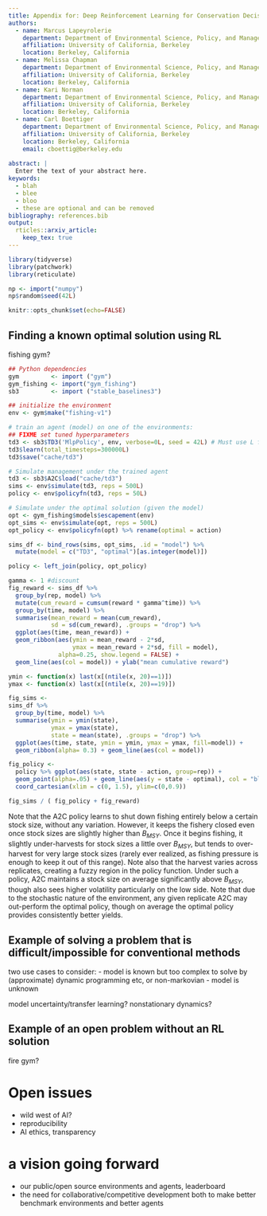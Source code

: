 ```yaml
---
title: Appendix for: Deep Reinforcement Learning for Conservation Decisions
authors:
  - name: Marcus Lapeyrolerie
    department: Department of Environmental Science, Policy, and Management
    affiliation: University of California, Berkeley
    location: Berkeley, California
  - name: Melissa Chapman
    department: Department of Environmental Science, Policy, and Management
    affiliation: University of California, Berkeley
    location: Berkeley, California
  - name: Kari Norman
    department: Department of Environmental Science, Policy, and Management
    affiliation: University of California, Berkeley
    location: Berkeley, California
  - name: Carl Boettiger
    department: Department of Environmental Science, Policy, and Management
    affiliation: University of California, Berkeley
    location: Berkeley, California
    email: cboettig@berkeley.edu
    
abstract: |
  Enter the text of your abstract here.
keywords:
  - blah
  - blee
  - bloo
  - these are optional and can be removed
bibliography: references.bib
output: 
  rticles::arxiv_article:
    keep_tex: true
---
```


```r
library(tidyverse)
library(patchwork)
library(reticulate)

np <- import("numpy")
np$random$seed(42L)

knitr::opts_chunk$set(echo=FALSE)
```

## Finding a known optimal solution using RL

fishing gym?

```r
## Python dependencies
gym         <- import ("gym")
gym_fishing <- import("gym_fishing")
sb3         <- import ("stable_baselines3")

## initialize the environment
env <- gym$make("fishing-v1")
```

```r
# train an agent (model) on one of the environments:
## FIXME set tuned hyperparameters
td3 <- sb3$TD3('MlpPolicy', env, verbose=0L, seed = 42L) # Must use L for integers!
td3$learn(total_timesteps=300000L)
td3$save("cache/td3")
```

```r
# Simulate management under the trained agent
td3 <- sb3$A2C$load("cache/td3")
sims <- env$simulate(td3, reps = 500L)
policy <- env$policyfn(td3, reps = 50L)
```

```r
# Simulate under the optimal solution (given the model)
opt <- gym_fishing$models$escapement(env)
opt_sims <- env$simulate(opt, reps = 500L)
opt_policy <- env$policyfn(opt) %>% rename(optimal = action)
```

```r
sims_df <- bind_rows(sims, opt_sims, .id = "model") %>%
  mutate(model = c("TD3", "optimal")[as.integer(model)])

policy <- left_join(policy, opt_policy)
```


```r
gamma <- 1 #discount
fig_reward <- sims_df %>% 
  group_by(rep, model) %>%
  mutate(cum_reward = cumsum(reward * gamma^time)) %>%
  group_by(time, model) %>%
  summarise(mean_reward = mean(cum_reward), 
            sd = sd(cum_reward), .groups = "drop") %>% 
  ggplot(aes(time, mean_reward)) + 
  geom_ribbon(aes(ymin = mean_reward - 2*sd, 
                  ymax = mean_reward + 2*sd, fill = model),
              alpha=0.25, show.legend = FALSE) + 
  geom_line(aes(col = model)) + ylab("mean cumulative reward")
```

```r
ymin <- function(x) last(x[(ntile(x, 20)==1)])
ymax <- function(x) last(x[(ntile(x, 20)==19)])

fig_sims <- 
sims_df %>% 
  group_by(time, model) %>% 
  summarise(ymin = ymin(state),
            ymax = ymax(state),
            state = mean(state), .groups = "drop") %>%
  ggplot(aes(time, state, ymin = ymin, ymax = ymax, fill=model)) + 
  geom_ribbon(alpha= 0.3) + geom_line(aes(col = model))
```


```r
fig_policy <- 
  policy %>% ggplot(aes(state, state - action, group=rep)) + 
  geom_point(alpha=.05) + geom_line(aes(y = state - optimal), col = "blue") + 
  coord_cartesian(xlim = c(0, 1.5), ylim=c(0,0.9))
```

```r
fig_sims / ( fig_policy + fig_reward)
```
Note that the A2C policy learns to shut down fishing entirely below a certain stock size, without any variation.  However, it keeps the fishery closed even once stock sizes are slightly higher than $B_{MSY}$.  Once it begins fishing, it slightly under-harvests for stock sizes a little over $B_{MSY}$, but tends to over-harvest for very large stock sizes (rarely ever realized, as fishing pressure is enough to keep it out of this range). Note also that the harvest varies across replicates, creating a fuzzy region in the policy function. Under such a policy, A2C maintains a stock size on average significantly above $B_{MSY}$, though also sees higher volatility particularly on the low side.  Note that due to the stochastic nature of the environment, any given replicate A2C may out-perform the optimal policy, though on average the optimal policy provides consistently better yields.  


## Example of solving a problem that is difficult/impossible for conventional methods

two use cases to consider: 
  - model is known but too complex to solve by (approximate) dynamic programming etc, or non-markovian
  - model is unknown
  
model uncertainty/transfer learning? nonstationary dynamics? 

## Example of an open problem without an RL solution

fire gym?


# Open issues

- wild west of AI?
- reproducibility
- AI ethics, transparency

# a vision going forward

- our public/open source environments and agents, leaderboard
- the need for collaborative/competitive development both to make better benchmark environments and better agents


